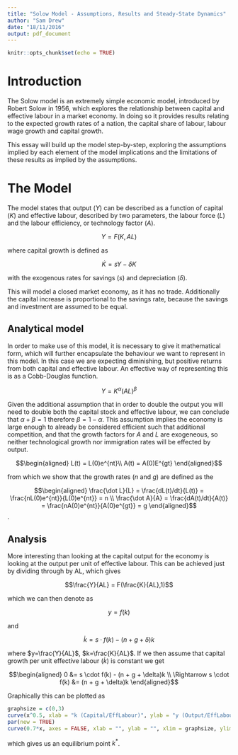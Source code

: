 ```yaml
---
title: "Solow Model - Assumptions, Results and Steady-State Dynamics"
author: "Sam Drew"
date: "18/11/2016"
output: pdf_document
---
```


```r
knitr::opts_chunk$set(echo = TRUE)
```

# Introduction

The Solow model is an extremely simple economic model, introduced by Robert Solow in 1956, which explores the relationship between capital and effective labour in a market economy. In doing so it provides results relating to the expected growth rates of a nation, the capital share of labour, labour wage growth and capital growth. 

This essay will build up the model step-by-step, exploring the assumptions implied by each element of the model implications and the limitations of these results as implied by the assumptions.

# The Model

The model states that output ($Y$) can be described as a function of capital ($K$) and effective labour, described by two parameters, the labour force ($L$) and the labour efficiency, or technology factor ($A$).

$$Y = F(K,AL)$$

where capital growth is defined as 

$$\dot K = s Y - \delta K$$

with the exogenous rates for savings ($s$) and depreciation ($\delta$). 

This will model a closed market economy, as it has no trade. Additionally the capital increase is proportional to the savings rate, because the savings and investment are assumed to be equal.

## Analytical model

In order to make use of this model, it is necessary to give it mathematical form, which will further encapsulate the behaviour we want to represent in this model. In this case we are expecting diminishing, but positive returns from both capital and effective labour. An effective way of representing this is as a Cobb-Douglas function.

$$Y = K^\alpha(AL)^\beta$$

Given the additional assumption that in order to double the output you will need to double both the capital stock and effective labour, we can conclude that $\alpha + \beta = 1$ therefore $\beta = 1 - \alpha$. This assumption implies the economy is large enough to already be considered efficient such that additional competition, and that the growth factors for $A$ and $L$ are exogeneous, so neither technological growth nor immigration rates will be effected by output. 

$$\begin{aligned}
L(t) = L(0)e^{nt}\\
A(t) = A(0)E^{gt}
\end{aligned}$$

from which we show that the growth rates ($n$ and $g$) are defined as the 

$$\begin{aligned}
\frac{\dot L}{L} = \frac{dL(t)/dt}{L(t)} = \frac{nL(0)e^{nt}}{L(0)e^{nt}} = n \\
\frac{\dot A}{A} = \frac{dA(t)/dt}{A(t)} = \frac{nA(0)e^{nt}}{A(0)e^{gt}} = g 
\end{aligned}$$.

## Analysis

More interesting than looking at the capital output for the economy is looking at the output per unit of effective labour. This can be achieved just by dividing through by AL, which gives 

$$\frac{Y}{AL} = F(\frac{K}{AL},1)$$

which we can then denote as 

$$y = f(k)$$

and

$$ \dot k = s \cdot f(k) - (n + g + \delta)k $$

where $y=\frac{Y}{AL}$, $k=\frac{K}{AL}$. If we then assume that capital growth per unit effective labour ($\dot k$) is constant we get

$$\begin{aligned}
0 &= s \cdot f(k) - (n + g + \delta)k \\
\Rightarrow s \cdot f(k) &= (n + g + \delta)k
\end{aligned}$$

Graphically this can be plotted as 

```r
graphsize = c(0,3)
curve(x^0.5, xlab = "k (Capital/EffLabour)", ylab = "y (Output/EffLabour)", xlim = graphsize, ylim= graphsize)
par(new = TRUE)
curve(0.7*x, axes = FALSE, xlab = "", ylab = "", xlim = graphsize, ylim = graphsize)
```

which gives us an equilibrium point $k^*$.
